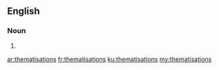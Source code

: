 ==English==

===Noun===
{{head|en|plural}}

# {{plural of|thematisation|lang=en|nocat=1}}

[[ar:thematisations]]
[[fr:thematisations]]
[[ku:thematisations]]
[[my:thematisations]]